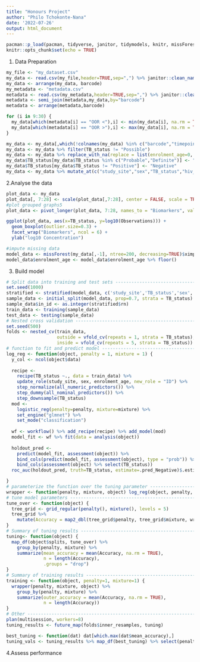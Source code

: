 ```yaml
---
title: "Honours Project"
author: "Philo Tchokonte-Nana"
date: '2022-07-26'
output: html_document
---
```


```r
pacman::p_load(pacman, tidyverse, janitor, tidymodels, knitr, missForest, splitstackshape, naniar, doParallel, foreach, furrr, future, themis)
knitr::opts_chunk$set(echo = TRUE)
```

1. Data Preparation
```r
my_file <- "my_dataset.csv"
my_data <- read.csv(my_file,header=TRUE,sep=",") %>% janitor::clean_names(.) %>% rename(.,hiv_status=hi_vstatus) %>% rename(.,TB_status=final_class) 
my_data <- arrange(my_data, barcode)
my_metadata <- "metadata.csv"
metadata <- read.csv(my_metadata,header=TRUE,sep=",") %>% janitor::clean_names(.) %>% rename(.,hiv_status=hi_vstatus) 
metadata <- semi_join(metadata,my_data,by="barcode")
metadata <- arrange(metadata,barcode)

for (i in 9:30) {
  my_data[which(metadata[i] == "OOR <"),i] <- min(my_data[i], na.rm = TRUE)
  my_data[which(metadata[i] == "OOR >"),i] <- max(my_data[i], na.rm = TRUE)
}

my_data <- my_data[,which(!colnames(my_data) %in% c("barcode","timepoint_id"))]
my_data <- my_data %>% filter(TB_status != "Possible")
my_data <- my_data %>% replace_with_na(replace = list(enrolment_age=0, hiv_status=common_na_strings))
my_data$TB_status[my_data$TB_status %in% c("Probable","Definite")] <- "Positive"
my_data$TB_status[my_data$TB_status != "Positive"] <- "Negative"
my_data <- my_data %>% mutate_at(c("study_site","sex","TB_status","hiv_status"), as.factor)
```

2.Analyse the data
```r
plot_data <- my_data
plot_data[, 7:28] <- scale(plot_data[,7:28], center = FALSE, scale = TRUE)
#plot grouped graphs5
plot_data <- pivot_longer(plot_data, 7:28, names_to = "Biomarkers", values_to = "Observations")

ggplot(plot_data, aes(x=TB_status, y=log10(Observations))) +
  geom_boxplot(outlier.size=0.3) +
  facet_wrap("Biomarkers", ncol = 6) +
  ylab("log10 Concentration")
```

```r
#impute missing data
model_data <- missForest(my_data[,-1], ntree=200, decreasing=TRUE)$ximp
model_data$enrolment_age <- model_data$enrolment_age %>% floor()
```

3. Build model
```r
# Split data into training and test sets ---------------------------------------
set.seed(1000)
stratified <- stratified(model_data, c('study_site','TB_status','sex','hiv_status'), 0.7, keep.rownames=TRUE)
sample_data <- initial_split(model_data, prop=0.7, strata = TB_status)
sample_data$in_id <- as.integer(stratified$rn)
train_data <- training(sample_data) 
test_data <- testing(sample_data)
# Nested cross validation ------------------------------------------------------
set.seed(500)
folds <- nested_cv(train_data,
                   outside = vfold_cv(repeats = 1, strata = TB_status), 
                   inside = vfold_cv(repeats = 5, strata = TB_status))
# function to fit and predict model --------------------------------------------
log_reg <- function(object, penalty = 1, mixture = 1) {
  y_col <- ncol(object$data)
  
  recipe <- 
    recipe(TB_status ~., data = train_data) %>% 
    update_role(study_site, sex, enrolment_age, new_role = "ID") %>%
    step_normalize(all_numeric_predictors()) %>%
    step_dummy(all_nominal_predictors()) %>%
    step_downsample(TB_status)
  mod <- 
    logistic_reg(penalty=penalty, mixture=mixture) %>%
    set_engine("glmnet") %>%
    set_mode("classification")
  
  wf <- workflow() %>% add_recipe(recipe) %>% add_model(mod)
  model_fit <- wf %>% fit(data = analysis(object))
  
  holdout_pred <- 
    predict(model_fit, assessment(object)) %>% 
    bind_cols(predict(model_fit, assessment(object), type = "prob")) %>%
    bind_cols(assessment(object) %>% select(TB_status))
  roc_auc(holdout_pred, truth=TB_status, estimate=.pred_Negative)$.estimate

}
# parameterize the function over the tuning parameter --------------------------
wrapper <- function(penalty, mixture, object) log_reg(object, penalty, mixture)
# tune model parameters --------------------------------------------------------
tune_over <- function(object) {
  tree_grid <- grid_regular(penalty(), mixture(), levels = 5)
  tree_grid %>%
    mutate(Accuracy = map2_dbl(tree_grid$penalty, tree_grid$mixture, wrapper, object=object))
}
# Summary of tuning results ----------------------------------------------------
tuning<- function(object) {
  map_df(object$splits, tune_over) %>%
    group_by(penalty, mixture) %>%
    summarize(mean_accuracy = mean(Accuracy, na.rm = TRUE),
              n = length(Accuracy),
              .groups = "drop")
}
# Summary of training results --------------------------------------------------
training <- function(object, penalty=1, mixture=1) {
  wrapper(penalty, mixture, object) %>% 
    group_by(penalty, mixture) %>%
    summarize(outer_accuracy = mean(Accuracy, na.rm = TRUE),
              n = length(Accuracy))
}
# Other ------------------------------------------------------------------------
plan(multisession, workers=8)
tuning_results <- future_map(folds$inner_resamples, tuning) 

best_tuning <- function(dat) dat[which.max(dat$mean_accuracy),]
tuning_vals <- tuning_results %>% map_df(best_tuning) %>% select(penalty, mixture)
```

4.Assess performance
```r

```
